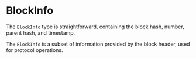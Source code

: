 # BlockInfo

The [`BlockInfo`][bi] type is straightforward, containing the block hash,
number, parent hash, and timestamp.

The `BlockInfo` is a subset of information provided by the block header,
used for protocol operations.



[bi]: https://docs.rs/kona-protocol/latest/kona_protocol/struct.BlockInfo.html
